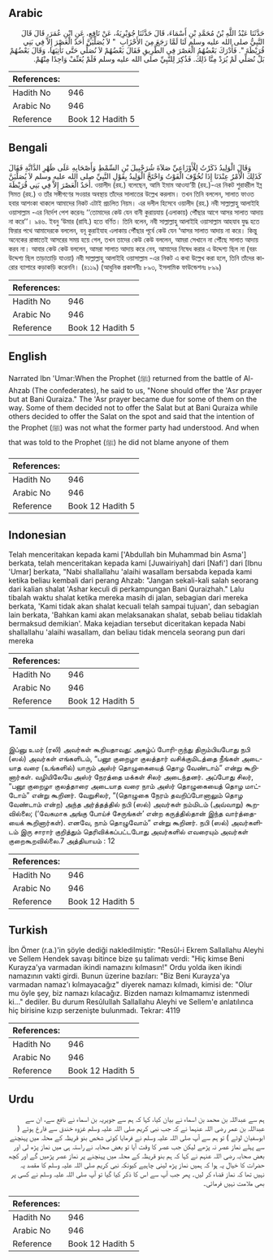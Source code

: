 ## Arabic


<div dir="rtl" lang="ar" style={{fontSize:'larger',backgroundColor:'#f8f9fa',padding:20}}>
حَدَّثَنَا عَبْدُ اللَّهِ بْنُ مُحَمَّدِ بْنِ أَسْمَاءَ، قَالَ حَدَّثَنَا جُوَيْرِيَةُ، عَنْ نَافِعٍ، عَنِ ابْنِ عُمَرَ، قَالَ قَالَ النَّبِيُّ صلى الله عليه وسلم لَنَا لَمَّا رَجَعَ مِنَ الأَحْزَابِ ‏ "‏ لاَ يُصَلِّيَنَّ أَحَدٌ الْعَصْرَ إِلاَّ فِي بَنِي قُرَيْظَةَ ‏"‏‏.‏ فَأَدْرَكَ بَعْضُهُمُ الْعَصْرَ فِي الطَّرِيقِ فَقَالَ بَعْضُهُمْ لاَ نُصَلِّي حَتَّى نَأْتِيَهَا، وَقَالَ بَعْضُهُمْ بَلْ نُصَلِّي لَمْ يُرَدْ مِنَّا ذَلِكَ‏.‏ فَذُكِرَ لِلنَّبِيِّ صلى الله عليه وسلم فَلَمْ يُعَنِّفْ وَاحِدًا مِنْهُمْ‏.‏
</div>
<div style={{backgroundColor:'#f8f9fa',padding:20, marginBottom: 10}}><table> <thead> <tr> <th>References:</th> <th></th> </tr> </thead> <tbody><tr><td>Hadith No</td><td>946</td></tr><tr><td>Arabic No</td><td>946</td></tr><tr><td>Reference</td><td>Book 12 Hadith 5</td></tr></tbody></table></div>

## Bengali


<div dir="ltr" lang="bn" style={{fontSize:'larger',backgroundColor:'#f8f9fa',padding:20}}>
وَقَالَ الْوَلِيدُ ذَكَرْتُ لِلْأَوْزَاعِيِّ صَلاَةَ شُرَحْبِيلَ بْنِ السِّمْطِ وَأَصْحَابِهِ عَلَى ظَهْرِ الدَّابَّةِ فَقَالَ كَذَلِكَ الْأَمْرُ عِنْدَنَا إِذَا تُخُوِّفَ الْفَوْتُ وَاحْتَجَّ الْوَلِيدُ بِقَوْلِ النَّبِيِّ صلى الله عليه وسلم لاَ يُصَلِّيَنَّ أَحَدٌ الْعَصْرَ إِلاَّ فِي بَنِي قُرَيْظَةَ. ওয়ালীদ (রহ.) বলেছেন, আমি ইমাম আওযা‘য়ী (রহ.)-এর নিকট শুরাহ্বীল ইব্ন সিমত (রহ.) ও তাঁর সঙ্গীগণের সওয়ার অবস্থায় তাঁদের সালাতের উল্লেখ করলাম। তখন তিনি বললেন, সালাত ফাওত হবার আশংকা থাকলে আমাদের নিকট এটাই প্রচলিত নিয়ম। এর দলীল হিসেবে ওয়ালীদ (রহ.) নবী সাল্লাল্লাহু আলাইহি ওয়াসাল্লাম -এর নির্দেশ পেশ করেনঃ ‘‘তোমাদের কেউ যেন বানী কুরায়যায় (এলাকায়) পৌঁছার আগে আসর সালাত আদায় না করে’’। ৯৪৬. ইবনু ‘উমার (রাযি.) হতে বর্ণিত। তিনি বলেন, নবী সাল্লাল্লাহু আলাইহি ওয়াসাল্লাম আহযাব যুদ্ধ হতে ফিরার পথে আমাদেরকে বললেন, বনূ কুরাইযাহ এলাকায় পৌঁছার পূর্বে কেউ যেন ‘আসর সালাত আদায় না করে। কিন্তু অনেকের রাস্তাতেই আসরের সময় হয়ে গেল, তখন তাদের কেউ কেউ বললেন, আমরা সেখানে না পৌঁছে সালাত আদায় করব না। আবার কেউ কেউ বললেন, আমরা সালাত আদায় করে নেব, আমাদের নিষেধ করার এ উদ্দেশ্য ছিল না (বরং উদ্দেশ্য ছিল তাড়াতাড়ি যাওয়া) নবী সাল্লাল্লাহু আলাইহি ওয়াসাল্লাম -এর নিকট এ কথা উল্লেখ করা হলে, তিনি তাঁদের কারোর ব্যাপারে কড়াকড়ি করেননি। (৪১১৯) (আধুনিক প্রকাশনীঃ ৮৯৩, ইসলামিক ফাউন্ডেশনঃ ৮৯৯)
</div>
<div style={{backgroundColor:'#f8f9fa',padding:20, marginBottom: 10}}><table> <thead> <tr> <th>References:</th> <th></th> </tr> </thead> <tbody><tr><td>Hadith No</td><td>946</td></tr><tr><td>Arabic No</td><td>946</td></tr><tr><td>Reference</td><td>Book 12 Hadith 5</td></tr></tbody></table></div>

## English


<div dir="ltr" lang="en" style={{fontSize:'larger',backgroundColor:'#f8f9fa',padding:20}}>
Narrated Ibn 'Umar:When the Prophet (ﷺ) returned from the battle of Al-Ahzab (The confederates), he said to us, "None should offer the 'Asr prayer but at Bani Quraiza." The 'Asr prayer became due for some of them on the way. Some of them decided not to offer the Salat but at Bani Quraiza while others decided to offer the Salat on the spot and said that the intention of the Prophet (ﷺ) was not what the former party had understood. And when that was told to the Prophet (ﷺ) he did not blame anyone of them
</div>
<div style={{backgroundColor:'#f8f9fa',padding:20, marginBottom: 10}}><table> <thead> <tr> <th>References:</th> <th></th> </tr> </thead> <tbody><tr><td>Hadith No</td><td>946</td></tr><tr><td>Arabic No</td><td>946</td></tr><tr><td>Reference</td><td>Book 12 Hadith 5</td></tr></tbody></table></div>

## Indonesian


<div dir="ltr" lang="id" style={{fontSize:'larger',backgroundColor:'#f8f9fa',padding:20}}>
Telah menceritakan kepada kami ['Abdullah bin Muhammad bin Asma'] berkata, telah menceritakan kepada kami [Juwairiyah] dari [Nafi'] dari [Ibnu 'Umar] berkata, "Nabi shallallahu 'alaihi wasallam bersabda kepada kami ketika beliau kembali dari perang Ahzab: "Jangan sekali-kali salah seorang dari kalian shalat 'Ashar keculi di perkampungan Bani Quraizhah." Lalu tibalah waktu shalat ketika mereka masih di jalan, sebagian dari mereka berkata, 'Kami tidak akan shalat kecuali telah sampai tujuan', dan sebagian lain berkata, 'Bahkan kami akan melaksanakan shalat, sebab beliau tidaklah bermaksud demikian'. Maka kejadian tersebut diceritakan kepada Nabi shallallahu 'alaihi wasallam, dan beliau tidak mencela seorang pun dari mereka
</div>
<div style={{backgroundColor:'#f8f9fa',padding:20, marginBottom: 10}}><table> <thead> <tr> <th>References:</th> <th></th> </tr> </thead> <tbody><tr><td>Hadith No</td><td>946</td></tr><tr><td>Arabic No</td><td>946</td></tr><tr><td>Reference</td><td>Book 12 Hadith 5</td></tr></tbody></table></div>

## Tamil


<div dir="ltr" lang="ta" style={{fontSize:'larger',backgroundColor:'#f8f9fa',padding:20}}>
இப்னு உமர் (ரலி) அவர்கள் கூறியதாவது: அகழ்ப் போரி-ருந்து திரும்பியபோது நபி (ஸல்) அவர்கள் எங்களிடம், “பனூ குறைழா குலத்தார் வசிக்குமிடத்தை நீங்கள் அடையாத வரை (உங்களில்) யாரும் அஸ்ர் தொழுகையைத் தொழ வேண்டாம்” என்று கூறினார்கள். வழியிலேயே அஸ்ர் நேரத்தை மக்கள் சிலர் அடைந்தனர். அப்போது சிலர், “பனூ குறைழா குலத்தாரை அடையாத வரை நாம் அஸ்ர் தொழுகையைத் தொழ மாட்டோம்” என்று கூறினர். வேறுசிலர், “(தொழுகை நேரம் தவறிப்போனாலும் தொழ வேண்டாம் என்ற) அந்த அர்த்தத்தில் நபி (ஸல்) அவர்கள் நம்மிடம் (அவ்வாறு) கூறவில்லை; (‘வேகமாக அங்கு போய்ச் சேருங்கள்’ என்ற கருத்தில்தான் இந்த வார்த்தையைக் கூறினார்கள்). எனவே, நாம் தொழுவோம்” என்று கூறினர். நபி (ஸல்) அவர்களிடம் இரு சாரார் குறித்தும் தெரிவிக்கப்பட்டபோது அவர்களில் எவரையும் அவர்கள் குறைகூறவில்லை.7 அத்தியாயம் : 12
</div>
<div style={{backgroundColor:'#f8f9fa',padding:20, marginBottom: 10}}><table> <thead> <tr> <th>References:</th> <th></th> </tr> </thead> <tbody><tr><td>Hadith No</td><td>946</td></tr><tr><td>Arabic No</td><td>946</td></tr><tr><td>Reference</td><td>Book 12 Hadith 5</td></tr></tbody></table></div>

## Turkish


<div dir="ltr" lang="tr" style={{fontSize:'larger',backgroundColor:'#f8f9fa',padding:20}}>
İbn Ömer (r.a.)'in şöyle dediği nakledilmiştir: "Resûl-i Ekrem Sallallahu Aleyhi ve Sellem Hendek savaşı bitince bize şu talimatı verdi: "Hiç kimse Beni Kurayza'ya varmadan ikindi namazını kılmasın!" Ordu yolda iken ikindi namazının vakti girdi. Bunun üzerine bazıları: "Biz Beni Kurayza'ya varmadan namaz'ı kılmayacağız" diyerek namazı kılmadı, kimisi de: "Olur mu öyle şey, biz namazı kılacağız. Bizden namazı kılmamamız istenmedi ki..." dediler. Bu durum Resûlullah Sallallahu Aleyhi ve Sellem'e anlatılınca hiç birisine kızıp serzenişte bulunmadı. Tekrar: 4119
</div>
<div style={{backgroundColor:'#f8f9fa',padding:20, marginBottom: 10}}><table> <thead> <tr> <th>References:</th> <th></th> </tr> </thead> <tbody><tr><td>Hadith No</td><td>946</td></tr><tr><td>Arabic No</td><td>946</td></tr><tr><td>Reference</td><td>Book 12 Hadith 5</td></tr></tbody></table></div>

## Urdu


<div dir="rtl" lang="ur" style={{fontSize:'larger',backgroundColor:'#f8f9fa',padding:20}}>
ہم سے عبداللہ بن محمد بن اسماء نے بیان کیا، کہا کہ ہم سے جویریہ بن اسماء نے نافع سے، ان سے عبداللہ بن عمر رضی اللہ عنہما نے کہ جب نبی کریم صلی اللہ علیہ وسلم غزوہ خندق سے فارغ ہوئے ( ابوسفیان لوٹے ) تو ہم سے آپ صلی اللہ علیہ وسلم نے فرمایا کوئی شخص بنو قریظہ کے محلہ میں پہنچنے سے پہلے نماز عصر نہ پڑھے لیکن جب عصر کا وقت آیا تو بعض صحابہ نے راستہ ہی میں نماز پڑھ لی اور بعض صحابہ رضی اللہ عنہم نے کہا کہ ہم بنو قریظہ کے محلہ میں پہنچنے پر نماز عصر پڑھیں گے اور کچھ حضرات کا خیال یہ ہوا کہ ہمیں نماز پڑھ لینی چاہیے کیونکہ نبی کریم صلی اللہ علیہ وسلم کا مقصد یہ نہیں تھا کہ نماز قضاء کر لیں۔ پھر جب آپ سے اس کا ذکر کیا گیا تو آپ صلی اللہ علیہ وسلم نے کسی پر بھی ملامت نہیں فرمائی۔
</div>
<div style={{backgroundColor:'#f8f9fa',padding:20, marginBottom: 10}}><table> <thead> <tr> <th>References:</th> <th></th> </tr> </thead> <tbody><tr><td>Hadith No</td><td>946</td></tr><tr><td>Arabic No</td><td>946</td></tr><tr><td>Reference</td><td>Book 12 Hadith 5</td></tr></tbody></table></div>